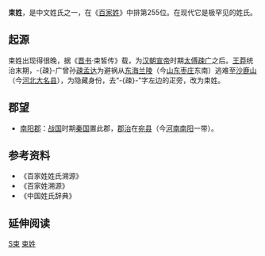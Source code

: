 {{not|朿姓}}
{{姓氏
|姓氏=束
|拼音=Shù
|南京官話=shu<sup>5</sup>
|中国大陆=Shu
|台湾=Shu
|香港=
|澳门=Cou
|新加坡=
|马来西亚=
|越南=Thúc
|韩国=
|反切=
|同音字=
|堂号=
|郡望=[[南阳郡|南阳郡]]
}}

'''束姓'''，是中文姓氏之一，在《[[百家姓|百家姓]]》中排第255位。在现代它是极罕见的姓氏。

== 起源 ==
束姓出现得很晚，据《[[晋书|晋书]]·束皙传》载，为[[汉朝|汉朝]][[宣帝|宣帝]]时期[[太傅|太傅]][[疎广|疎广]]之后。[[王莽|王莽]]统治末期，-{疎}-广曾孙[[疎孟达|疎孟达]]为避祸从[[东海|东海]][[兰陵|兰陵]]（今[[山东|山东]][[枣庄|枣庄]]东南）逃难至[[沙鹿山|沙鹿山]]（今[[河北|河北]][[大名县|大名县]]），为隐藏身份，去“-{疎}-”字左边的疋旁，改为束姓。

== 郡望 ==
* [[南阳郡|南阳郡]]：[[战国|战国]]时期[[秦国|秦国]]置此郡，[[郡治|郡治]]在[[宛县|宛县]]（今[[河南|河南]][[南阳|南阳]]一带）。

== 参考资料 ==
{{Reflist|2}}
*《百家姓姓氏溯源》
*《百家姓溯源》
*《中国姓氏辞典》
<references group="注释"/>

== 延伸阅读 ==
{{Wikisource further reading}}

[[Category:罕見或停用漢姓|S束]]
[[Category:束姓|]]